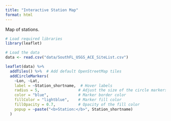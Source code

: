 ```yaml
---
title: "Interactive Station Map"
format: html
---
```


Map of stations.

```R
# Load required libraries
library(leaflet)

# Load the data
data <- read.csv("data/SouthFL_USGS_ACE_SiteList.csv")

leaflet(data) %>%
  addTiles() %>%  # Add default OpenStreetMap tiles
  addCircleMarkers(
    ~Lon, ~Lat,
    label = ~Station_shortname,  # Hover labels
    radius = 5,                 # Adjust the size of the circle markers
    color = "blue",             # Marker border color
    fillColor = "lightblue",    # Marker fill color
    fillOpacity = 0.7,          # Opacity of the fill color
    popup = ~paste("<b>Station:</b>", Station_shortname)
  )
```